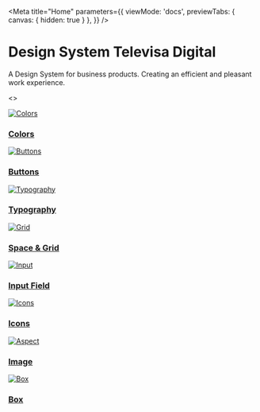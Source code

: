
<Meta title="Home" 
    parameters={{
    viewMode: 'docs',
    previewTabs: { canvas: { hidden: true } },
  }}
/>

<style>{`
    h1{
        text-align: center;
    }
    p {
        text-align: center;
        font-size: 12px;
    }
  .Options {
        display: grid;
        gap: 20px 10px;
        grid-template-columns: repeat(2, 45%);
        grid-template-rows: repeat(4, minmax(120px, 1fr));
        justify-content: center;
        width: 100%;
        align-items: center;
        margin: 15px auto;
  }
  .OptionHome{
        display: block;
        text-align: left;
        border: solid 1px;
        border-color: #cccccc;
        background-color: #ffffff;
        height: 100%;
        min-height: 100px;     
  }

  a:hover {
            box-shadow: 0 0 11px rgba(33, 33, 33, 0.2);
        }

    .OptionCaption{
        display: block;
        padding: 6px;
        max-height: 24px;
        height: auto;
        overflow: hidden;
    }

    .OptionTitle{
        font-size: 12px;
        font-weight: bold;
        color: #121212;
        line-height: 14px;
    }

    @media (min-width: 1024px){
        .Options {
        display: grid;
        gap: 20px 30px;
        margin: 24px auto;
        grid-template-columns: repeat(3, 30%);
        grid-template-rows: repeat(3, 30%);
        justify-content: center;
        width: 100%;
        align-items: center;
       } 
    }

`}</style>

# Design System Televisa Digital

A Design System for business products. Creating an efficient and pleasant work experience.

<>
<SwitchToDocs/>
<div class="Options">
    <a class="OptionHome" href="/?path=/story/desing-system-atoms-color--color">
    <img class="imagen" src={colors} alt="Colors" />
    <div class="OptionCaption">
    <h3 class="OptionTitle">Colors</h3>
    </div>
    </a>
    <a class="OptionHome" href="/?path=/story/desing-system-atoms-buttons--button">
    <img class="imagen" src={button} alt="Buttons" />
    <div class="OptionCaption">
    <h3 class="OptionTitle">Buttons</h3>
    </div>
    </a>
    <a class="OptionHome" href="/?path=/story/desing-system-atoms-typography--title">
    <img class="imagen" src={typo} alt="Typography" />
    <div class="OptionCaption">
    <h3 class="OptionTitle">Typography</h3>
    </div>
    </a>
    <a class="OptionHome" href="/?path=/story/space-grid--page">
    <img class="imagen" src={spaces} alt="Grid" />
    <div class="OptionCaption">
    <h3 class="OptionTitle">Space & Grid</h3>
    </div>
    </a>
    <a class="OptionHome" href="/?path=/story/desing-system-atoms-inputs--inputs">
    <img class="imagen" src={inputs} alt="Input" />
    <div class="OptionCaption">
    <h3 class="OptionTitle">Input Field</h3>
    </div>
    </a>
    <a class="OptionHome" href="/?path=/story/desing-system-atoms-icons--icons">
    <img class="imagen" src={icons} alt="Icons" />
    <div class="OptionCaption">
    <h3 class="OptionTitle">Icons</h3>
    </div>
    </a>
    <a class="OptionHome" href="/?path=/story/image--page">
    <img class="imagen" src={aspect} alt="Aspect" />
    <div class="OptionCaption">
    <h3 class="OptionTitle">Image</h3>
    </div>
    </a>
    <a class="OptionHome" href="/?path=/story/desing-system-atoms-box--box">
    <img class="imagen" src={box} alt="Box" />
    <div class="OptionCaption">
    <h3 class="OptionTitle">Box</h3>
    </div>
    </a>
</div>
</>

